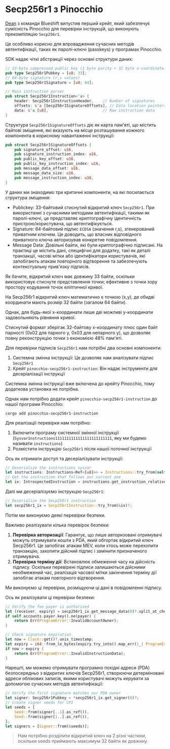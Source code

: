 
# Secp256r1 з Pinocchio

[Dean](https://x.com/deanmlittle) з команди Blueshift випустив перший крейт, який забезпечує сумісність Pinocchio для перевірки інструкцій, що виконують прекомпіляцію `Secp256r1`.

Це особливо корисно для впровадження сучасних методів автентифікації, таких як паролі-ключі (passkeys) у програмах Pinocchio.

<ArticleSection name="Introduction" id="introduction" level="h2" />

SDK надає чіткі абстракції через основні структури даних:

```rust
// 33-byte compressed public key (1 byte parity + 32 byte x-coordinate)
pub type Secp256r1Pubkey = [u8; 33];
// 64-byte signature (r,s values)
pub type Secp256r1Signature = [u8; 64];

// Main instruction parser
pub struct Secp256r1Instruction<'a> {
    header: Secp256r1InstructionHeader,    // Number of signatures
    offsets: &'a [Secp256r1SignatureOffsets], // Data location pointers
    data: &'a [u8],                        // Raw instruction data
}
```

Структура `Secp256r1SignatureOffsets` діє як карта пам'яті, що містить байтові зміщення, які вказують на місце розташування кожного компонента в корисному навантаженні інструкції:

```rust
pub struct Secp256r1SignatureOffsets {
    pub signature_offset: u16,
    pub signature_instruction_index: u16,
    pub public_key_offset: u16,
    pub public_key_instruction_index: u16,
    pub message_data_offset: u16,
    pub message_data_size: u16,
    pub message_instruction_index: u16,
}
```

У даних ми знаходимо три критичні компоненти, на які посилається структура зміщення:
- Publickey: 33-байтовий стиснутий відкритий ключ `Secp256r1`. При використанні з сучасними методами автентифікації, такими як паролі-ключі, це представляє криптографічну ідентичність пристрою/користувача, що автентифікується.
- Signature: 64-байтовий підпис `ECDSA` (значення r,s), згенерований приватним ключем. Це доводить, що власник відповідного приватного ключа авторизував конкретне повідомлення.
- Message Data: Довільні байти, які були криптографічно підписані. На практиці це містить дані, специфічні для додатку, такі як деталі транзакції, часові мітки або ідентифікатори користувачів, які запобігають атакам повторного відтворення та забезпечують контекстуальну прив'язку підписів.

Як бачите, відкритий ключ має довжину 33 байти, оскільки використовує стиснуте представлення точки; ефективне з точки зору простору кодування точок еліптичної кривої.

На Secp256r1 відкритий ключ математично є точкою (x,y), де обидві координати мають розмір 32 байти (загалом 64 байти).

Однак, для будь-якої x-координати лише дві можливі y-координати задовольняють рівняння кривої.

Стиснутий формат зберігає 32-байтову x-координату плюс один байт парності (0x02 для парного y, 0x03 для непарного y), що дозволяє повну реконструкцію точки з економією 48% пам'яті.

<ArticleSection name="Implementation" id="implementation" level="h2" />

Для перевірки підписів `Secp256r1` нам потрібні два основні компоненти:
1. Системна змінна інструкції: Це дозволяє нам аналізувати підпис `Secp256r1`
2. Крейт `pinocchio-secp256r1-instruction`: Він надає інструменти для десеріалізації інструкції

Системна змінна інструкції вже включена до крейту Pinocchio, тому додаткова установка не потрібна.

Однак нам потрібно додати крейт `pinocchio-secp256r1-instruction` до нашої програми Pinocchio:

```
cargo add pinocchio-secp256r1-instruction
```

Для реалізації перевірки нам потрібно:
1. Включити програму системної змінної інструкції (`Sysvar1nstructions1111111111111111111111111`, яку ми будемо називати `instructions`)
2. Розмістити інструкцію `Secp256r1` після нашої поточної інструкції

Ось як отримати доступ та десеріалізувати інструкції:

```rust
// Deserialize the instructions sysvar
let instructions: Instructions<Ref<[u8]>> = Instructions::try_from(self.accounts.instructions)?;
// Get the instruction that follows our current one
let ix: IntrospectedInstruction = instructions.get_instruction_relative(1)?;
```

Далі ми десеріалізуємо інструкцію `Secp256r1`:

```rust
// Deserialize the Secp256r1 instruction
let secp256r1_ix = Secp256r1Instruction::try_from(&ix)?;
```

Потім ми виконуємо деякі перевірки безпеки.

Важливо реалізувати кілька перевірок безпеки:
1. **Перевірка авторизації**: Гарантує, що лише авторизовані отримувачі можуть отримувати кошти з PDA, який обгортає відкритий ключ Secp256r1. Це запобігає атакам MEV, коли хтось може перехопити транзакцію, захопити дійсний підпис і замінити призначеного отримувача.
2. **Перевірка терміну дії**: Встановлює обмеження часу на дійсність підпису. Оскільки перевірені підписи залишаються дійсними необмежений час, реалізація часової мітки закінчення терміну дії запобігає атакам повторного відтворення.

Ми виконуємо ці перевірки, розміщуючи ці дані в повідомленні підпису.

Ось як реалізувати ці перевірки безпеки:

```rust
// Verify the fee payer is authorized
let (receiver, expiry) = secp256r1_ix.get_message_data(0)?.split_at_checked(32).ok_or(ProgramError::InvalidInstructionData)?;
if self.accounts.payer.key().ne(payer) {
    return Err(ProgramError::InvalidAccountOwner);
}

// Check signature expiration
let now = Clock::get()?.unix_timestamp;
let expiry = i64::from_le_bytes(expiry.try_into().map_err(|_| ProgramError::InvalidInstructionData)?);
if now > expiry {
    return Err(ProgramError::InvalidInstructionData);
}
```

Нарешті, ми можемо отримувати програмно похідні адреси (PDA) безпосередньо з відкритих ключів Secp256r1, створюючи детерміновані адреси облікових записів, якими користувачі можуть керувати за допомогою сучасних методів автентифікації:

```rust
// Verify the first signature matches our PDA owner
let signer: Secp256r1Pubkey = *secp256r1_ix.get_signer(0)?;
// Create signer seeds for CPI
let seeds = [
    Seed::from(signer[..1].as_ref()),
    Seed::from(signer[1..].as_ref()),
];
let signers = [Signer::from(&seeds)];
```

> Нам потрібно розділити відкритий ключ на 2 різні частини, оскільки seeds приймають максимум 32 байти як довжину.
